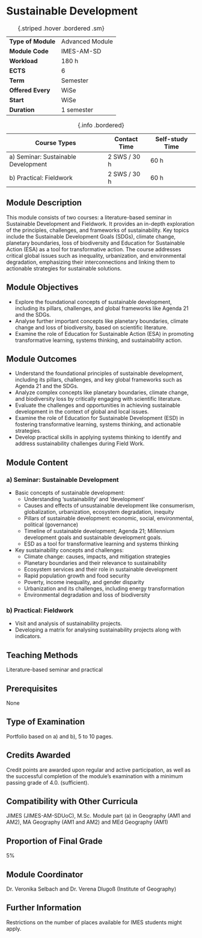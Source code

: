 # Sustainable Development {.unnumbered}

| | |
|----|---|
| **Type of Module** | Advanced Module |
| **Module Code** | IMES-AM-SD |
| **Workload** | 180 h |
| **ECTS** | 6 |
| **Term** | Semester |
| **Offered Every** | WiSe |
| **Start** | WiSe |
| **Duration** | 1 semester |
: {.striped .hover .bordered .sm}

| Course Types | Contact Time | Self-study Time | 
|--------------|--------------|-----------------|
| a) Seminar: Sustainable Development | 2 SWS / 30 h | 60 h |
| b) Practical: Fieldwork | 2 SWS / 30 h | 60 h |
: {.info .bordered}

## Module Description

This module consists of two courses: a literature-based seminar in Sustainable Development and Fieldwork. It provides an in-depth exploration of the principles, challenges, and frameworks of sustainability. Key topics include the Sustainable Development Goals (SDGs), climate change, planetary boundaries, loss of biodiversity and Education for Sustainable Action (ESA) as a tool for transformative action. The course addresses critical global issues such as inequality, urbanization, and environmental degradation, emphasizing their interconnections and linking them to actionable strategies for sustainable solutions.

## Module Objectives

- Explore the foundational concepts of sustainable development, including its pillars, challenges, and global frameworks like Agenda 21 and the SDGs.
- Analyse further important concepts like planetary boundaries, climate change and loss of biodiversity, based on scientific literature.
- Examine the role of Education for Sustainable Action (ESA) in promoting transformative learning, systems thinking, and sustainability action.

## Module Outcomes

- Understand the foundational principles of sustainable development, including its pillars, challenges, and key global frameworks such as Agenda 21 and the SDGs.
- Analyze complex concepts like planetary boundaries, climate change, and biodiversity loss by critically engaging with scientific literature.
- Evaluate the challenges and opportunities in achieving sustainable development in the context of global and local issues.
- Examine the role of Education for Sustainable Development (ESD) in fostering transformative learning, systems thinking, and actionable strategies.
- Develop practical skills in applying systems thinking to identify and address sustainability challenges during Field Work.

## Module Content

### a) Seminar: Sustainable Development

- Basic concepts of sustainable development:
  - Understanding ‘sustainability’ and ‘development’
  - Causes and effects of unsustainable development like consumerism, globalization, urbanization, ecosystem degradation, inequity
  - Pillars of sustainable development: economic, social, environmental, political (governance)
  - Timeline of sustainable development; Agenda 21; Millennium development goals and sustainable development goals.
  - ESD as a tool for transformative learning and systems thinking
- Key sustainability concepts and challenges:
  - Climate change: causes, impacts, and mitigation strategies
  - Planetary boundaries and their relevance to sustainability
  - Ecosystem services and their role in sustainable development
  - Rapid population growth and food security
  - Poverty, income inequality, and gender disparity
  - Urbanization and its challenges, including energy transformation
  - Environmental degradation and loss of biodiversity

### b) Practical: Fieldwork

- Visit and analysis of sustainability projects.
- Developing a matrix for analysing sustainability projects along with indicators.

## Teaching Methods

Literature-based seminar and practical

## Prerequisites

None

## Type of Examination

Portfolio based on a) and b), 5 to 10 pages.

## Credits Awarded

Credit points are awarded upon regular and active participation, as well as the successful completion of the module's examination with a minimum passing grade of 4.0. (sufficient).

## Compatibility with Other Curricula

JIMES (JIMES-AM-SDUoC), M.Sc. Module part (a) in Geography (AM1 and AM2), MA Geography (AM1 and AM2) and MEd Geography (AM1)

## Proportion of Final Grade

5%

## Module Coordinator

Dr. Veronika Selbach and Dr. Verena Dlugoß (Institute of Geography)

## Further Information

Restrictions on the number of places available for IMES students might apply.
